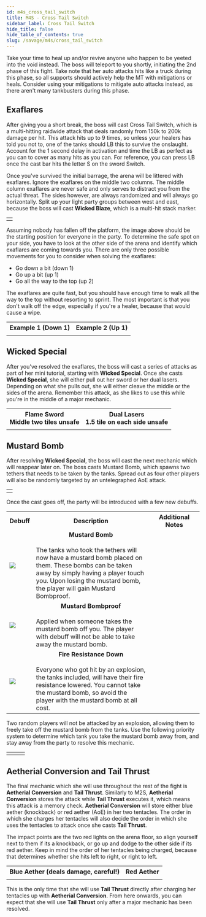 ```yaml
---
id: m4s_cross_tail_switch
title: M4S - Cross Tail Switch
sidebar_label: Cross Tail Switch
hide_title: false
hide_table_of_contents: true
slug: /savage/m4s/cross_tail_switch
---
```




Take your time to heal up and/or revive anyone who happen to be yeeted into the void instead. The boss will teleport to you shortly, initiating the 2nd phase of this fight. Take note that her auto attacks hits like a truck during this phase, so all supports should actively help the MT with mitigations or heals. Consider using your mitigations to mitigate auto attacks instead, as there aren't many tankbusters during this phase.

## Exaflares

After giving you a short break, the boss will cast <Raidwide>Cross Tail Switch</Raidwide>, which is a multi-hitting raidwide attack that deals randomly from 150k to 200k damage per hit. This attack hits up to 9 times, so unless your healers has told you not to, one of the tanks should LB this to survive the onslaught. Account for the 1 second delay in activation and time the LB as perfect as you can to cover as many hits as you can. For reference, you can press LB once the cast bar hits the letter S on the sword Switch.

<KittenAsset path='m4s/cross_tail_switch_castbar.png' />

Once you've survived the initial barrage, the arena will be littered with exaflares. Ignore the exaflares on the middle two columns. The middle column exaflares are never safe and only serves to distract you from the actual threat. The sides however, are always randomized and will always go horizontally. Split up your light party groups between west and east, because the boss will cast <strong>Wicked Blaze</strong>, which is a multi-hit stack marker. 

<table width='50%'>
    <tr>
        <td><KittenAsset path='m4s/cross_tail_switch_exaflare_board.png' /></td>
    </tr>
</table>

Assuming nobody has fallen off the platform, the image above should be the starting position for everyone in the party. To determine the safe spot on your side, you have to look at the other side of the arena and identify which exaflares are coming towards you. There are only three possible movements for you to consider when solving the exaflares:
- Go down a bit (down 1)
- Go up a bit (up 1)
- Go all the way to the top (up 2)

The exaflares are quite fast, but you should have enough time to walk all the way to the top without resorting to sprint. The most important is that you don't walk off the edge, especially if you're a healer, because that would cause a wipe.

<table>
    <tr>
        <th>Example 1 (Down 1)</th>
        <th>Example 2 (Up 1)</th>
    </tr>
    <tr>
        <td><KittenAsset path='m4s/cross_tail_switch_exaflare_down1.gif' /></td>
        <td><KittenAsset path='m4s/cross_tail_switch_exaflare_up1.gif' /></td>
    </tr>
</table>

## Wicked Special

After you've resolved the exaflares, the boss will cast a series of attacks as part of her mini tutorial, starting with <strong>Wicked Special</strong>. Once she casts <strong>Wicked Special</strong>, she will either pull out her sword or her dual lasers. Depending on what she pulls out, she will either cleave the middle or the sides of the arena. Remember this attack, as she likes to use this while you're in the middle of a major mechanic.

<table>
    <tr>
        <th>Flame Sword<br />Middle two tiles unsafe</th>
        <th>Dual Lasers<br />1.5 tile on each side unsafe</th>
    </tr>
    <tr>
        <td><KittenAsset path='m4s/wicked_special_flame_sword.gif' /></td>
        <td><KittenAsset path='m4s/wicked_special_dual_cannons.gif' /></td>
    </tr>
</table>


## Mustard Bomb

After resolving <strong>Wicked Special</strong>, the boss will cast the next mechanic which will reappear later on. The boss casts <Tankbuster>Mustard Bomb</Tankbuster>, which spawns two tethers that needs to be taken by the tanks. Spread out as four other players will also be randomly targeted by an untelegraphed AoE attack.

<table width='50%'>
    <tr>
        <td><KittenAsset path='m4s/mustard_bomb_position.png' /></td>
    </tr>
</table>

Once the cast goes off, the party will be introduced with a few new debuffs.

<table width='80%'>
    <tr>
        <th>Debuff</th>
        <th width='60%'>Description</th>
        <th>Additional Notes</th>
    </tr>
    <tr>
        <td><img src={mustard_bomb_icon_hr} /></td>
        <td><center><strong>Mustard Bomb</strong></center><br />The tanks who took the tethers will now have a mustard bomb placed on them. These bombs can be taken away by simply having a player touch you. Upon losing the mustard bomb, the player will gain Mustard Bombproof.</td>
        <td rowspan='3'><KittenAsset path='m4s/mustard_bomb_partylist.png' /></td>
    </tr>
    <tr>
        <td><img src={mustard_bombproof_icon_hr} /></td>
        <td><center><strong>Mustard Bombproof</strong></center><br />Applied when someone takes the mustard bomb off you. The player with debuff will not be able to take away the mustard bomb.</td>
    </tr>
    <tr>
        <td><img src={fire_resistance_down_icon_hr} /></td>
        <td><center><strong>Fire Resistance Down</strong></center><br />Everyone who got hit by an explosion, the tanks included, will have their fire resistance lowered. You cannot take the mustard bomb, so avoid the player with the mustard bomb at all cost.</td>
    </tr>
</table>

Two random players will not be attacked by an explosion, allowing them to freely take off the mustard bomb from the tanks. Use the following priority system to determine which tank you take the mustard bomb away from, and stay away from the party to resolve this mechanic.

<table>
    <tr>
        <td><Role role='MT' /></td>
        <td><Role role='D1' /><Role role='D3' /><Role role='H1' /><Role role='H2' /><Role role='D4' /><Role role='D2' /></td>
        <td><Role role='ST' /></td>
    </tr>
</table>

<KittenAsset path='m4s/mustard_bomb_example.gif' />

## Aetherial Conversion and Tail Thrust

The final mechanic which she will use throughout the rest of the fight is <strong>Aetherial Conversion</strong> and <strong>Tail Thrust</strong>. Similarly to M2S, <strong>Aetherial Conversion</strong> stores the attack while <strong>Tail Thrust</strong> executes it, which means this attack is a memory check. <strong>Aetherial Conversion</strong> will store either blue aether (knockback) or red aether (AoE) in her two tentacles. The order in which she charges her tentacles will also decide the order in which she uses the tentacles to attack once she casts <strong>Tail Thrust</strong>.

The impact points are the two red lights on the arena floor, so align yourself next to them if its a knockback, or go up and dodge to the other side if its red aether. Keep in mind the order of her tentacles being charged, because that determines whether she hits left to right, or right to left.

<table>
    <tr>
        <th>Blue Aether (deals damage, careful!)</th>
        <th>Red Aether</th>
    </tr>
    <tr>
        <td><KittenAsset path='m4s/tail_thrust_blue.gif' /></td>
        <td><KittenAsset path='m4s/tail_thrust_red.gif' /></td>
    </tr>
</table>

This is the only time that she will use <strong>Tail Thrust</strong> directly after charging her tentacles up with <strong>Aetherial Conversion</strong>. From here onwards, you can expect that she will use <strong>Tail Thrust</strong> only after a major mechanic has been resolved.